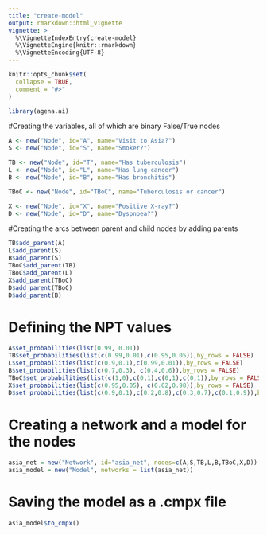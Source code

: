 ```yaml
---
title: "create-model"
output: rmarkdown::html_vignette
vignette: >
  %\VignetteIndexEntry{create-model}
  %\VignetteEngine{knitr::rmarkdown}
  %\VignetteEncoding{UTF-8}
---
```


```r
knitr::opts_chunk$set(
  collapse = TRUE,
  comment = "#>"
)
```

```r
library(agena.ai)
```

#Creating the variables, all of which are binary False/True nodes

```r
A <- new("Node", id="A", name="Visit to Asia?")
S <- new("Node", id="S", name="Smoker?")

TB <- new("Node", id="T", name="Has tuberculosis")
L <- new("Node", id="L", name="Has lung cancer")
B <- new("Node", id="B", name="Has bronchitis")

TBoC <- new("Node", id="TBoC", name="Tuberculosis or cancer")

X <- new("Node", id="X", name="Positive X-ray?")
D <- new("Node", id="D", name="Dyspnoea?")
```

#Creating the arcs between parent and child nodes by adding parents

```r
TB$add_parent(A)
L$add_parent(S)
B$add_parent(S)
TBoC$add_parent(TB)
TBoC$add_parent(L)
X$add_parent(TBoC)
D$add_parent(TBoC)
D$add_parent(B)
```

# Defining the NPT values

```r
A$set_probabilities(list(0.99, 0.01))
TB$set_probabilities(list(c(0.99,0.01),c(0.95,0.05)),by_rows = FALSE)
L$set_probabilities(list(c(0.9,0.1),c(0.99,0.01)),by_rows = FALSE)
B$set_probabilities(list(c(0.7,0.3), c(0.4,0.6)),by_rows = FALSE)
TBoC$set_probabilities(list(c(1,0),c(0,1),c(0,1),c(0,1)),by_rows = FALSE)
X$set_probabilities(list(c(0.95,0.05), c(0.02,0.98)),by_rows = FALSE)
D$set_probabilities(list(c(0.9,0.1),c(0.2,0.8),c(0.3,0.7),c(0.1,0.9)),by_rows = FALSE)
```

# Creating a network and a model for the nodes

```r
asia_net = new("Network", id="asia_net", nodes=c(A,S,TB,L,B,TBoC,X,D))
asia_model = new("Model", networks = list(asia_net))
```

# Saving the model as a .cmpx file

```r
asia_model$to_cmpx()
```
